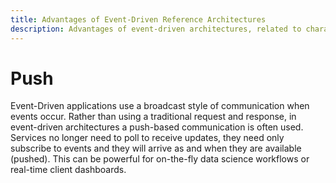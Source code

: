 ```yaml
---
title: Advantages of Event-Driven Reference Architectures
description: Advantages of event-driven architectures, related to characteristics of pushing data.
---
```


# Push

Event-Driven applications use a broadcast style of communication when events occur. Rather than using a traditional request and response, in event-driven architectures a push-based communication is often used. Services no longer need to poll to receive updates, they need only subscribe to events and they will arrive as and when they are available (pushed). This can be powerful for on-the-fly data science workflows or real-time client dashboards.  
